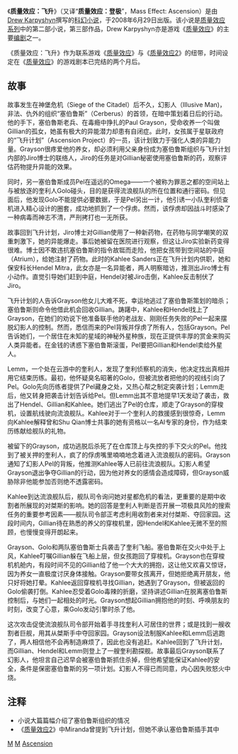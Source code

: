 {{trivia|time=2010-05-03T04:25:58+00:00}}
《'''质量效应：飞升'''》（又译“'''质量效应：登极'''”，Mass Effect: Ascension）是由[[Drew_Karpyshyn|Drew Karpyshyn]]撰写的[[科幻小说|科幻小说]]，于2008年6月29日出版。该小说是[[质量效应系列|质量效应系列]]中的第二部小说，第三部作品，Drew Karpyshyn亦是游戏《[[质量效应|质量效应]]》的主要[[编剧|编剧]]之一。

《质量效应：飞升》作为联系游戏《[[质量效应|质量效应]]》与《[[质量效应2|质量效应2]]》的纽带，时间设定在《[[质量效应|质量效应]]》的游戏剧本已完结的两个月后。

== 故事 ==
故事发生在神堡危机（Siege of the Citadel）后不久，幻影人（Illusive Man)，非法、仇外的组织“塞伯鲁斯”（Cerberus）的首领，在暗中策划着日后的行动。他的手下，塞伯魯斯老兵、在毒瘾中挣扎的Paul Grayson，受命收养一个叫做Gillian的孤女，她虽有极大的异能潜力却患有自闭症。此时，女孩属于星联政府的“飞升计划”（Ascension Project）的一员，该计划致力于强化人类的异能力量。Grayson很疼爱他的养女，却必须利用父亲身份成为塞伯鲁斯组织与飞升计划内部的Jiro博士的联络人，Jiro的任务是对Gillian秘密使用塞伯鲁斯的药，观察评估药物提升异能的效果。

同时，另一塞伯鲁斯成员Pel在遥远的Omega——一个被称为罪恶之都的空间站上与被放逐的奎利人Golo碰头，目的是获得流浪舰队的所在位置和通行密码。但见面后，他发现Golo不能提供必要数据，于是Pel另出一计，他引诱一小队奎利侦查机进入精心设计的圈套，成功地抓到了一个俘虏。然而，该俘虏却因战斗时感染了一种病毒而神志不清，严刑拷打也一无所获。

故事回到飞升计划，Jiro博士对Gillian使用了一种新药物，在药物与同学嘲笑的双重刺激下，她的异能爆走。事后她被留在医院进行观察，但这让Jiro实验新药变得很难。博士因不敢违抗塞伯鲁斯的指令故铤而走险，他把女孩带到空间站的中庭（Atrium），给她注射了药物。此时的Kahlee Sanders正在飞升计划内供职，她和保安科长Hendel Mitra，此女亦是一名异能者，两人明察暗访，推测出Jiro博士有小动作。直觉引导她们赶到中庭，Hendel对被Jiro击倒，Kahlee反击制伏了Jiro。

飞升计划的人告诉Grayson他女儿大难不死，幸运地逃过了塞伯鲁斯策划的暗杀；塞伯鲁斯则命令他借此机会回收Gillian。踌躇中，Kahlee和Hendel找上了Grayson，在她们的劝说下他准备联手他的老战友、刚刚任务失败的Pel一起来摆脱幻影人的控制。然而，悉信而来的Pel背叛并俘虏了所有人，包括Grayson。Pel告诉她们，一个居住在未知的星域的神秘外星种族，现在正提供丰厚的赏金来购买人类异能者。在金钱的诱惑下塞伯鲁斯滚蛋，Pel要把Gillian和Hendel卖给外星人。

Lemm，一个处在云游中的奎利人，发现了奎利侦察机的消失，他决定找出真相并用它结束历练。最初，他怀疑臭名昭著的Golo，但被流放者把他的的视线引向了Pel。Golo先向历练者提供了Pel藏身之处，又热心帮之制定突袭计划；Lemm走后，他又转身把袭击计划告诉给Pel。但Lemm出其不意地提早1天发动了袭击，救出了Hendel、Gillian和Kahlee。她们逃出了Pel的仓库，顺走了Grayson的穿梭机，设置航线驶向流浪舰队。Kahlee对于一个奎利人的救援感到很惊奇，Lemm向Kahlee解释曾和Shu Qian博士共事的她有资格以一名AI专家的身份，作为结束历练献给舰队的礼物。

被留下的Grayson，成功逃脱后杀死了在仓库顶上与失控的手下交火的Pel。他找到了被关押的奎利人，疯了的俘虏嘴里喃喃地念着进入流浪舰队的密码。Grayson通知了幻影人Pel的背叛，他推测Kahlee等人已前往流浪舰队。幻影人希望Grayson退出争夺Gillian的行动，因为他对养女的感情会造成障碍，但Grayson威胁除非他能参加否则绝不透露密码。

Kahlee到达流浪舰队后，舰队司令询问她对星都危机的看法，更重要的是期中收割者所展现的对桀斯的影响。她的回答是奎利人判断是否开展一项极具风险的搜索任务的重要参考因素——舰队司令部正考虑利用收割者来对付桀斯、夺回家园。这段时间内，Gillian待在熟悉的养父的穿梭机里，因Hendel和Kahlee无微不至的照顾，也慢慢变得开朗起来。

Grayson、Golo和两队塞伯鲁斯士兵袭击了奎利飞船。塞伯鲁斯在交火中处于上风，Kahlee叮嘱Gillian躲在飞船上层，但女孩跑回了穿梭机。Grayson也在穿梭机机舱内，有段时间不见的Gillian给了他一个大大的拥抱，这让他又欢喜又惊讶，因为养女一直极度讨厌身体接触。Grayson要带女孩离开，但她拒绝离开朋友，他只好将她打晕。Kahlee返回穿梭机寻找Gillian，她遇到了Grayson，但被返回的Golo偷袭打倒。Kahlee忍受着Golo毒辣的折磨，坚持讲述Gillian在脱离塞伯鲁斯控制后，与她们一起相处的时光。Grayson想起Gillian拥抱他的时刻、呼唤朋友的时刻，改变了心意，乘Golo发动引擎时杀了他。

这次攻击促使流浪舰队司令部开始着手寻找奎利人可居住的世界；或是找到一艘收割者巨舰，用其从桀斯手中夺回家园。Grayson设法制服Kahlee和Lemm后逃跑了，两人相信他不会再制造麻烦了，因此也没有追赶。Kahlee回到了飞升计划，而Gillian、Hendel和Lemm则登上了一艘奎利勘探舰。故事最后Grayson联系了幻影人，他坦言自己迟早会被塞伯鲁斯抓住杀掉，但他希望能保证Kahlee的安全，条件是保密塞伯鲁斯的另一项计划。幻影人不得已而同意，内心因失败怒火中烧。

==注释==
*小说大篇篇幅介绍了塞伯鲁斯组织的情况
*《[[质量效应2|质量效应2]]》中Miranda曾提到飞升计划，但她不承认塞伯鲁斯插手其中

{{Mass Effect}}

[[Category:2008年小说|M]]
[[Category:科幻小说|M]]
[[Category:质量效应系列|Ascension]]